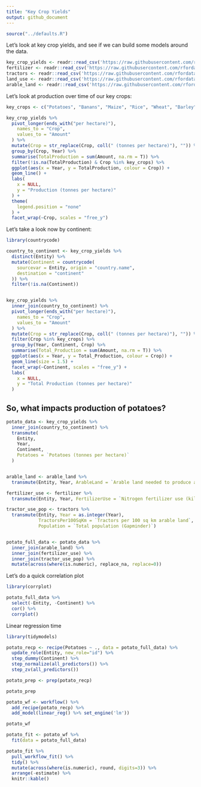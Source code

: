 ```yaml
---
title: "Key Crop Yields"
output: github_document
---
```


```r
source("../defaults.R")
```

Let's look at key crop yields, and see if we can build some models around the data.

```r
key_crop_yields <- readr::read_csv('https://raw.githubusercontent.com/rfordatascience/tidytuesday/master/data/2020/2020-09-01/key_crop_yields.csv')
fertilizer <- readr::read_csv('https://raw.githubusercontent.com/rfordatascience/tidytuesday/master/data/2020/2020-09-01/cereal_crop_yield_vs_fertilizer_application.csv')
tractors <- readr::read_csv('https://raw.githubusercontent.com/rfordatascience/tidytuesday/master/data/2020/2020-09-01/cereal_yields_vs_tractor_inputs_in_agriculture.csv')
land_use <- readr::read_csv('https://raw.githubusercontent.com/rfordatascience/tidytuesday/master/data/2020/2020-09-01/land_use_vs_yield_change_in_cereal_production.csv')
arable_land <- readr::read_csv('https://raw.githubusercontent.com/rfordatascience/tidytuesday/master/data/2020/2020-09-01/arable_land_pin.csv')
```
Let's look at production over time of our key crops:
```r
key_crops <- c("Potatoes", "Banans", "Maize", "Rice", "Wheat", "Barley")

key_crop_yields %>%
  pivot_longer(ends_with("per hectare)"),
    names_to = "Crop",
    values_to = "Amount"
  ) %>%
  mutate(Crop = str_replace(Crop, coll(" (tonnes per hectare)"), "")) %>%
  group_by(Crop, Year) %>%
  summarise(TotalProduction = sum(Amount, na.rm = T)) %>%
  filter(!is.na(TotalProduction) & Crop %in% key_crops) %>%
  ggplot(aes(x = Year, y = TotalProduction, colour = Crop)) +
  geom_line() +
  labs(
    x = NULL,
    y = "Production (tonnes per hectare)"
  ) +
  theme(
    legend.position = "none"
  ) +
  facet_wrap(~Crop, scales = "free_y")
```
Let's take a look now by continent:
```r
library(countrycode)

country_to_continent <- key_crop_yields %>%
  distinct(Entity) %>%
  mutate(Continent = countrycode(
    sourcevar = Entity, origin = "country.name",
    destination = "continent"
  )) %>%
  filter(!is.na(Continent))


key_crop_yields %>%
  inner_join(country_to_continent) %>%
  pivot_longer(ends_with("per hectare)"),
    names_to = "Crop",
    values_to = "Amount"
  ) %>%
  mutate(Crop = str_replace(Crop, coll(" (tonnes per hectare)"), "")) %>%
  filter(Crop %in% key_crops) %>%
  group_by(Year, Continent, Crop) %>%
  summarise(Total_Production = sum(Amount, na.rm = T)) %>%
  ggplot(aes(x = Year, y = Total_Production, colour = Crop)) +
  geom_line(size = 1.5) +
  facet_wrap(~Continent, scales = "free_y") +
  labs(
    x = NULL,
    y = "Total Production (tonnes per hectare)"
  )
```

## So, what impacts production of potatoes?
```r

potato_data <- key_crop_yields %>%
  inner_join(country_to_continent) %>%
  transmute(
    Entity,
    Year,
    Continent,
    Potatoes = `Potatoes (tonnes per hectare)`
  )


arable_land <- arable_land %>%
  transmute(Entity, Year, ArableLand = `Arable land needed to produce a fixed quantity of crops ((1.0 = 1961))`)

fertilizer_use <- fertilizer %>%
  transmute(Entity, Year, FertilizerUse = `Nitrogen fertilizer use (kilograms per hectare)`) 

tractor_use_pop <- tractors %>%
  transmute(Entity, Year = as.integer(Year),
            TractorsPer100SqKm = `Tractors per 100 sq km arable land`,
            Population = `Total population (Gapminder)`)


potato_full_data <- potato_data %>%
  inner_join(arable_land) %>%
  inner_join(fertilizer_use) %>%
  inner_join(tractor_use_pop) %>%
  mutate(across(where(is.numeric), replace_na, replace=0))
```

Let's do a quick correlation plot
```r
library(corrplot)

potato_full_data %>%
  select(-Entity, -Continent) %>%
  cor() %>%
  corrplot()
```

Linear regression time
```r
library(tidymodels)

potato_recp <- recipe(Potatoes ~ ., data = potato_full_data) %>%
  update_role(Entity, new_role="id") %>%
  step_dummy(Continent) %>%
  step_normalize(all_predictors()) %>%
  step_zv(all_predictors()) 

potato_prep <- prep(potato_recp)

potato_prep

potato_wf <- workflow() %>%
  add_recipe(potato_recp) %>%
  add_model(linear_reg() %>% set_engine('lm'))

potato_wf

potato_fit <- potato_wf %>%
  fit(data = potato_full_data)

potato_fit %>%
  pull_workflow_fit() %>%
  tidy() %>%
  mutate(across(where(is.numeric), round, digits=3)) %>%
  arrange(-estimate) %>%
  knitr::kable()

```
